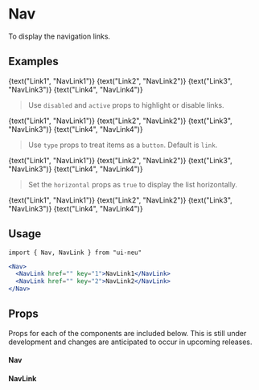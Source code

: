 
<Meta title="Nav" component={Nav}/>

# Nav

To display the navigation links.

## Examples

<Preview>
  <Story name="Vertial Links">
    <Nav>
        <NavLink href={text("href", "")} key="1">{text("Link1", "NavLink1")}</NavLink>
        <NavLink href={text("href", "")} key="2">{text("Link2", "NavLink2")}</NavLink>
        <NavLink href={text("href", "")} key="3">{text("Link3", "NavLink3")}</NavLink>
        <NavLink href={text("href", "")} key="4">{text("Link4", "NavLink4")}</NavLink>
    </Nav>
  </Story>
</Preview>

> Use `disabled` and `active` props to highlight or disable links.

<Preview>
  <Story name="Vertical Nav with active and disabled props">
    <Nav>
        <NavLink href={text("href", "")} active={text("active", true)} key="1">{text("Link1", "NavLink1")}</NavLink>
        <NavLink disabled={text("disabled", true)} key="2">{text("Link2", "NavLink2")}</NavLink>
        <NavLink href={text("href", "")} key="3">{text("Link3", "NavLink3")}</NavLink>
        <NavLink href={text("href", "")} key="4">{text("Link4", "NavLink4")}</NavLink>
    </Nav>
  </Story>
</Preview>

> Use `type` props to treat items as a `button`. Default is `link`.

<Preview>
  <Story name="Vertical Nav made of button and links">
    <Nav>
        <NavLink href={text("href", "")} key="1" type={text("type", "link")}>{text("Link1", "NavLink1")}</NavLink>
        <NavLink href={text("href", "")} key="2" type={text("type", "button")}>{text("Link2", "NavLink2")}</NavLink>
        <NavLink href={text("href", "")} key="3" type={text("type", "link")}>{text("Link3", "NavLink3")}</NavLink>
        <NavLink href={text("href", "")} key="4" type={text("type", "button")}>{text("Link4", "NavLink4")}</NavLink>
    </Nav>
  </Story>
</Preview>

> Set the `horizontal` props as `true` to display the list horizontally.

<Preview>
  <Story name="Horizontal Nav">
    <Nav horizontal={text("horizontal", true)}>
        <NavLink href={text("href", "")} key="1">{text("Link1", "NavLink1")}</NavLink>
        <NavLink href={text("href", "")} key="2">{text("Link2", "NavLink2")}</NavLink>
        <NavLink href={text("href", "")} key="3">{text("Link3", "NavLink3")}</NavLink>
        <NavLink href={text("href", "")} key="4">{text("Link4", "NavLink4")}</NavLink>
    </Nav>
  </Story>
</Preview>

## Usage

`import { Nav, NavLink } from "ui-neu"`

```jsx
<Nav>
  <NavLink href="" key="1">NavLink1</NavLink>
  <NavLink href="" key="2">NavLink2</NavLink>
</Nav>
```

## Props

Props for each of the components are included below. This is still under development and changes are anticipated to occur in upcoming releases.

#### Nav

<Props of={Nav} />

#### NavLink

<Props of={NavLink} />
